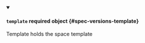 


<details className="config-field" data-expandable="true" open>
<summary>

#### `template` <span className="config-field-required" data-required="false">required</span> <span className="config-field-type">object</span> <span className="config-field-default"></span> <span className="config-field-enum"></span> {#spec-versions-template}

Template holds the space template

</summary>

<PartialTemplatereference />


</details>
